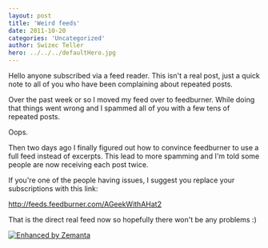 ```yaml
---
layout: post
title: 'Weird feeds'
date: 2011-10-20
categories: 'Uncategorized'
author: Swizec Teller
hero: ../../../defaultHero.jpg
---
```

Hello anyone subscribed via a feed reader. This isn't a real post, just a quick note to all of you who have been complaining about repeated posts.



Over the past week or so I moved my feed over to feedburner. While doing that things went wrong and I spammed all of you with a few tens of repeated posts.



Oops.



Then two days ago I finally figured out how to convince feedburner to use a full feed instead of excerpts. This lead to more spamming and I'm told some people are now receiving each post twice.



If you're one of the people having issues, I suggest you replace your subscriptions with this link:



<http://feeds.feedburner.com/AGeekWithAHat2>



That is the direct real feed now so hopefully there won't be any problems :)

[![Enhanced by Zemanta](http://img.zemanta.com/zemified_e.png?x-id=d3d3bab9-b81c-4c55-9315-290b360817ad)](http://www.zemanta.com/ "Enhanced by Zemanta")